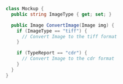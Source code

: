 ```csharp
class Mockup {
  public string ImageType { get; set; }

  public Image ConvertImage(Image img) {
    if (ImageType == "tiff") {
      // Convert Image to the tiff format
    }

    if (TypeReport == "cdr") {
      // Convert Image to the cdr format
    }
  }
}



    
```